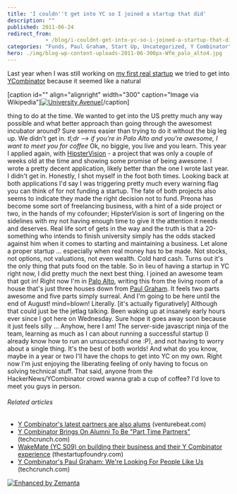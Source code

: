 ```yaml
---
title: 'I couldn''t get into YC so I joined a startup that did'
description: ""
published: 2011-06-24
redirect_from: 
            - /blog/i-couldnt-get-into-yc-so-i-joined-a-startup-that-did/swizec/1855
categories: "Funds, Paul Graham, Start Up, Uncategorized, Y Combinator"
hero: ./img/blog-wp-content-uploads-2011-06-300px-Wfm_palo_alto4.jpg
---
```

Last year when I was still working on [my first real startup](http://swizec.com/blog/doing-a-startup-taught-me-the-value-of-staying-in-school/swizec/1819 "Doing a startup taught me the value of staying in school") we tried to get into [YCombinator](http://www.ycombinator.com "Y Combinator") because it seemed like a natural

\[caption id=&quot;&quot; align=&quot;alignright&quot; width=&quot;300&quot; caption=&quot;Image via Wikipedia&quot;][![University Avenue](./img/blog-wp-content-uploads-2011-06-300px-Wfm_palo_alto4.jpg "University Avenue")](http://commons.wikipedia.org/wiki/File:Wfm_palo_alto.jpg)\[/caption]

thing to do at the time. We wanted to get into the US pretty much any way possible and what better approach than going through the awesomest incubator around? Sure seems easier than trying to do it without the big leg up. We didn&#x27;t get in. _tl;dr --&gt; if you&#x27;re in Palo Alto and you&#x27;re awesome, I want to meet you for coffee_ Ok, no biggie, you live and you learn. This year I applied again, with [HipsterVision](http://hipstervision.org/) - a project that was only a couple of weeks old at the time and showing some promise of being awesome. I wrote a pretty decent application, likely better than the one I wrote last year. I didn&#x27;t get in. Honestly, I shot myself in the foot both times. Looking back at both applications I&#x27;d say I was triggering pretty much every warning flag you can think of for not funding a startup. The fate of both projects also seems to indicate they made the right decision not to fund. Preona has become some sort of freelancing business, with a hint of a side project or two, in the hands of my cofounder; HipsterVision is sort of lingering on the sidelines with my not having enough time to give it the attention it needs and deserves. Real life sort of gets in the way and the truth is that a 20-something who intends to finish university simply has the odds stacked against him when it comes to starting and maintaining a business. Let alone a proper startup ... especially when real money has to be made. Not stocks, not options, not valuations, not even wealth. Cold hard cash. Turns out it&#x27;s the only thing that puts food on the table. So in lieu of having a startup in YC right now, I did pretty much the next best thing. I joined an awesome team that got in! Right now I&#x27;m in [Palo Alto](<http://maps.google.com/maps?ll=37.4291666667,-122.138055556&amp;spn=0.1,0.1&amp;q=37.4291666667,-122.138055556 (Palo%20Alto%2C%20California)&amp;t=h> "Palo Alto, California"), writing this from the living room of a house that&#x27;s just three houses down from [Paul Graham](http://paulgraham.com "Paul Graham (computer programmer)"). It feels two parts awesome and five parts simply surreal. And I&#x27;m going to be here until the end of August! mind=blown! Literally. \[it&#x27;s actually figuratively] Although that could just be the jetlag talking. Been waking up at insanely early hours ever since I got here on Wednesday. Sure hope it goes away soon because it just feels silly ... Anyhow, here I am! The server-side javascript ninja of the team, learning as much as I can about running a successful startup (I already know how to run an unsuccessful one :P), and not having to worry about a single thing. It&#x27;s the best of both worlds! And what do you know, maybe in a year or two I&#x27;ll have the chops to get into YC on my own. Right now I&#x27;m just enjoying the liberating feeling of only having to focus on solving technical stuff. That said, anyone from the HackerNews/YCombinator crowd wanna grab a cup of coffee? I&#x27;d love to meet you guys in person.

###### Related articles

- [Y Combinator&#x27;s latest partners are also alums](http://venturebeat.com/2011/06/13/y-combinator-partners-alums/) (venturebeat.com)
- [Y Combinator Brings On Alumni To Be &quot;Part Time Partners&quot;](http://techcrunch.com/2011/06/13/ycombinator-brings-on-alumni-to-be-part-time-partners/) (techcrunch.com)
- [WakeMate (YC S09) on building their business and their Y Combinator experience](http://thestartupfoundry.com/2011/04/11/wakemate-yc-s09-on-building-their-business-and-their-ycombinator-experience/) (thestartupfoundry.com)
- [Y Combinator&#x27;s Paul Graham: We&#x27;re Looking For People Like Us](http://techcrunch.com/2011/05/24/y-combinators-paul-graham-were-looking-for-people-like-us/) (techcrunch.com)

[![Enhanced by Zemanta](http://img.zemanta.com/zemified_e.png?x-id=fb688708-83f3-4504-b27a-fd1eece4dd5e)](http://www.zemanta.com/ "Enhanced by Zemanta")